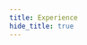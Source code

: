 ```yaml
---
title: Experience
hide_title: true
---
```



<FeatureIcon src={react} alt="Experience" title="Experience" />
<LinkList
  srcList={[
    {
      title: "Component Design",
      link: "/docs/react/experience/component-design",
      src: react,
      alt: "Component Design",
    },
  ]}
/>
